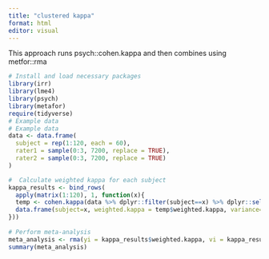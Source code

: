 ```yaml
---
title: "clustered kappa"
format: html
editor: visual
---
```


This approach runs psych::cohen.kappa and then combines using metfor::rma

```r
# Install and load necessary packages
library(irr)
library(lme4)
library(psych)
library(metafor)
require(tidyverse)
# Example data
# Example data
data <- data.frame(
  subject = rep(1:120, each = 60),
  rater1 = sample(0:3, 7200, replace = TRUE),
  rater2 = sample(0:3, 7200, replace = TRUE)
)

#  Calculate weighted kappa for each subject
kappa_results <- bind_rows(
  apply(matrix(1:120), 1, function(x){
  temp <- cohen.kappa(data %>% dplyr::filter(subject==x) %>% dplyr::select(rater1, rater2))
  data.frame(subject=x, weighted.kappa = temp$weighted.kappa, variance=temp$var.weighted)
}))
  
# Perform meta-analysis
meta_analysis <- rma(yi = kappa_results$weighted.kappa, vi = kappa_results$variance, method = "REML")
summary(meta_analysis)
```
